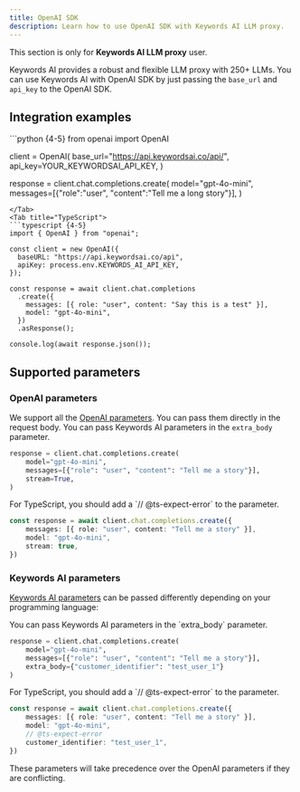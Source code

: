 ```yaml
---
title: OpenAI SDK
description: Learn how to use OpenAI SDK with Keywords AI LLM proxy.
---
```


<Note> This section is only for **Keywords AI LLM proxy** user.</Note>

Keywords AI provides a robust and flexible LLM proxy with 250+ LLMs. You can use Keywords AI with OpenAI SDK by just passing the `base_url` and `api_key` to the OpenAI SDK.

## Integration examples

<Tabs>

<Tab title="Python">
```python {4-5}
from openai import OpenAI

client = OpenAI(
    base_url="https://api.keywordsai.co/api/",
    api_key=YOUR_KEYWORDSAI_API_KEY,
)

response = client.chat.completions.create(
    model="gpt-4o-mini",
    messages=[{"role":"user", "content":"Tell me a long story"}],
)
```
</Tab>
<Tab title="TypeScript">
```typescript {4-5}
import { OpenAI } from "openai";

const client = new OpenAI({
  baseURL: "https://api.keywordsai.co/api",
  apiKey: process.env.KEYWORDS_AI_API_KEY,
});

const response = await client.chat.completions
  .create({
    messages: [{ role: "user", content: "Say this is a test" }],
    model: "gpt-4o-mini",
  })
  .asResponse();

console.log(await response.json());
```
</Tab>
</Tabs>

## Supported parameters
### OpenAI parameters
We support all the [OpenAI parameters](/api-endpoints/integration/chat-completions#openai-parameters). You can pass them directly in the request body.
<Tabs>
<Tab title="Python">
You can pass Keywords AI parameters in the `extra_body` parameter.

```python {4}
response = client.chat.completions.create(
    model="gpt-4o-mini",
    messages=[{"role": "user", "content": "Tell me a story"}],
    stream=True,
)
```
</Tab>

<Tab title="TypeScript">
For TypeScript, you should add a `// @ts-expect-error` to the parameter.

```typescript {4}
const response = await client.chat.completions.create({
    messages: [{ role: "user", content: "Tell me a story" }],
    model: "gpt-4o-mini",
    stream: true,
})
```
</Tab>
</Tabs>


### Keywords AI parameters
[Keywords AI parameters](/api-endpoints/integration/chat-completions#keywords-ai-parameters) can be passed differently depending on your programming language:

<Tabs>
<Tab title="Python">
You can pass Keywords AI parameters in the `extra_body` parameter.

```python {4}
response = client.chat.completions.create(
    model="gpt-4o-mini",
    messages=[{"role": "user", "content": "Tell me a story"}],
    extra_body={"customer_identifier": "test_user_1"}
)
```
</Tab>

<Tab title="TypeScript">
For TypeScript, you should add a `// @ts-expect-error` to the parameter.

```typescript {4-5}
const response = await client.chat.completions.create({
    messages: [{ role: "user", content: "Tell me a story" }],
    model: "gpt-4o-mini",
    // @ts-expect-error
    customer_identifier: "test_user_1",
})
```
</Tab>
</Tabs>

These parameters will take precedence over the OpenAI parameters if they are conflicting.